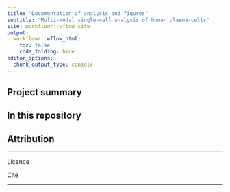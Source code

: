 ```yaml
---
title: "Documentation of analysis and figures"
subtitle: "Multi-modal single-cell analysis of human plasma-cells"
site: workflowr::wflow_site
output:
  workflowr::wflow_html:
    toc: false
    code_folding: hide
editor_options:
  chunk_output_type: console
---
```


## Project summary

## In this repository

## Attribution

----

Licence

Cite

----


